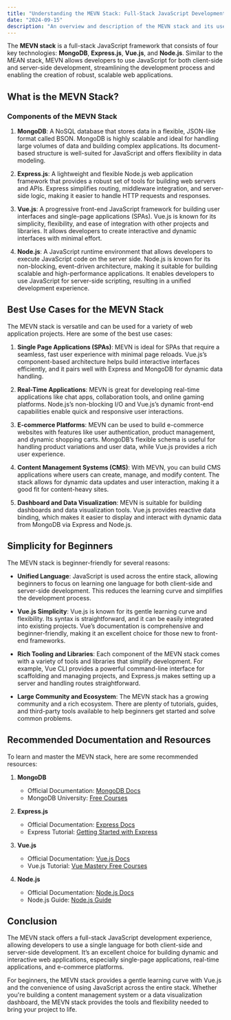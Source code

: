 ```yaml
---
title: "Understanding the MEVN Stack: Full-Stack JavaScript Development"
date: "2024-09-15"
description: "An overview and description of the MEVN stack and its use cases in modern web development."
---
```


The **MEVN stack** is a full-stack JavaScript framework that consists of four key technologies: **MongoDB**, **Express.js**, **Vue.js**, and **Node.js**. Similar to the MEAN stack, MEVN allows developers to use JavaScript for both client-side and server-side development, streamlining the development process and enabling the creation of robust, scalable web applications.

## What is the MEVN Stack?

### Components of the MEVN Stack

1. **MongoDB**: A NoSQL database that stores data in a flexible, JSON-like format called BSON. MongoDB is highly scalable and ideal for handling large volumes of data and building complex applications. Its document-based structure is well-suited for JavaScript and offers flexibility in data modeling.

2. **Express.js**: A lightweight and flexible Node.js web application framework that provides a robust set of tools for building web servers and APIs. Express simplifies routing, middleware integration, and server-side logic, making it easier to handle HTTP requests and responses.

3. **Vue.js**: A progressive front-end JavaScript framework for building user interfaces and single-page applications (SPAs). Vue.js is known for its simplicity, flexibility, and ease of integration with other projects and libraries. It allows developers to create interactive and dynamic interfaces with minimal effort.

4. **Node.js**: A JavaScript runtime environment that allows developers to execute JavaScript code on the server side. Node.js is known for its non-blocking, event-driven architecture, making it suitable for building scalable and high-performance applications. It enables developers to use JavaScript for server-side scripting, resulting in a unified development experience.

## Best Use Cases for the MEVN Stack

The MEVN stack is versatile and can be used for a variety of web application projects. Here are some of the best use cases:

1. **Single Page Applications (SPAs)**: MEVN is ideal for SPAs that require a seamless, fast user experience with minimal page reloads. Vue.js’s component-based architecture helps build interactive interfaces efficiently, and it pairs well with Express and MongoDB for dynamic data handling.

2. **Real-Time Applications**: MEVN is great for developing real-time applications like chat apps, collaboration tools, and online gaming platforms. Node.js’s non-blocking I/O and Vue.js’s dynamic front-end capabilities enable quick and responsive user interactions.

3. **E-commerce Platforms**: MEVN can be used to build e-commerce websites with features like user authentication, product management, and dynamic shopping carts. MongoDB’s flexible schema is useful for handling product variations and user data, while Vue.js provides a rich user experience.

4. **Content Management Systems (CMS)**: With MEVN, you can build CMS applications where users can create, manage, and modify content. The stack allows for dynamic data updates and user interaction, making it a good fit for content-heavy sites.

5. **Dashboard and Data Visualization**: MEVN is suitable for building dashboards and data visualization tools. Vue.js provides reactive data binding, which makes it easier to display and interact with dynamic data from MongoDB via Express and Node.js.

## Simplicity for Beginners

The MEVN stack is beginner-friendly for several reasons:

- **Unified Language**: JavaScript is used across the entire stack, allowing beginners to focus on learning one language for both client-side and server-side development. This reduces the learning curve and simplifies the development process.

- **Vue.js Simplicity**: Vue.js is known for its gentle learning curve and flexibility. Its syntax is straightforward, and it can be easily integrated into existing projects. Vue’s documentation is comprehensive and beginner-friendly, making it an excellent choice for those new to front-end frameworks.

- **Rich Tooling and Libraries**: Each component of the MEVN stack comes with a variety of tools and libraries that simplify development. For example, Vue CLI provides a powerful command-line interface for scaffolding and managing projects, and Express.js makes setting up a server and handling routes straightforward.

- **Large Community and Ecosystem**: The MEVN stack has a growing community and a rich ecosystem. There are plenty of tutorials, guides, and third-party tools available to help beginners get started and solve common problems.

## Recommended Documentation and Resources

To learn and master the MEVN stack, here are some recommended resources:

1. **MongoDB**
   - Official Documentation: [MongoDB Docs](https://docs.mongodb.com/)
   - MongoDB University: [Free Courses](https://university.mongodb.com/)

2. **Express.js**
   - Official Documentation: [Express Docs](https://expressjs.com/en/4x/api.html)
   - Express Tutorial: [Getting Started with Express](https://expressjs.com/en/starter/installing.html)

3. **Vue.js**
   - Official Documentation: [Vue.js Docs](https://vuejs.org/v2/guide/)
   - Vue.js Tutorial: [Vue Mastery Free Courses](https://www.vuemastery.com/courses/intro-to-vue-3/intro-to-vue3/)

4. **Node.js**
   - Official Documentation: [Node.js Docs](https://nodejs.org/en/docs/)
   - Node.js Guide: [Node.js Guide](https://nodejs.dev/learn)

## Conclusion

The MEVN stack offers a full-stack JavaScript development experience, allowing developers to use a single language for both client-side and server-side development. It’s an excellent choice for building dynamic and interactive web applications, especially single-page applications, real-time applications, and e-commerce platforms.

For beginners, the MEVN stack provides a gentle learning curve with Vue.js and the convenience of using JavaScript across the entire stack. Whether you're building a content management system or a data visualization dashboard, the MEVN stack provides the tools and flexibility needed to bring your project to life.

<RelatedComparisons
    currentTechnology='MongoDB-Express-Vue-NodeJS'
/>
